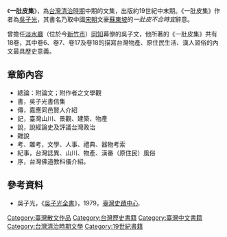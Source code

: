 《'''一肚皮集'''》，為[[台灣清治時期|台灣清治時期]]中期的文集，出版約19世紀中末期。《一肚皮集》作者為[[吳子光|吳子光]]，其書名乃取中國[[宋朝|宋朝]]文豪[[蘇東坡|蘇東坡]]的''一肚皮不合時宜''辭意。

曾擔任[[淡水廳|淡水廳]]（位於今[[新竹市|新竹市]]）[[同知|同知]]幕僚的吳子文，他所著的《一肚皮集》共有18卷，其中卷6、卷7、卷17及卷18的描寫台灣物產、原住民生活、漢人習俗的內文最具歷史意義。
== 章節內容 ==
*總論：附論文；附作者之文學觀
*書，吳子光書信集
*傳，嘉應同邑賢人介紹
*記，臺灣山川、景觀、建築、物產
*說，說經論史及評議台灣政治
*雜說
*考、雜考，文學、人事、禮典、器物考索
*紀事，台灣誌異、山川、物產、漢番（原住民）風俗
*序，台灣佛道教科儀介紹。

== 參考資料 ==
{{refbegin}}
*吳子光，《[[吳子光全書|吳子光全書]]》，1979，[[臺灣史蹟中心|臺灣史蹟中心]].
{{refend}}

[[Category:臺灣散文作品|Category:臺灣散文作品]]
[[Category:台灣歷史書籍|Category:台灣歷史書籍]]
[[Category:臺灣中文書籍|Category:臺灣中文書籍]]
[[Category:台灣清治時期文學|Category:台灣清治時期文學]]
[[Category:19世紀書籍|Category:19世紀書籍]]